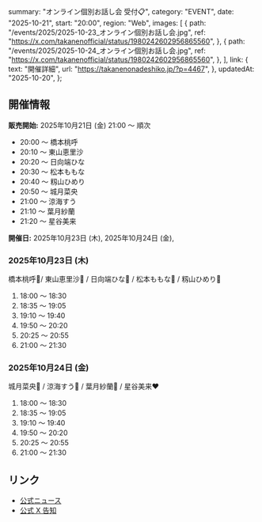   summary: "オンライン個別お話し会 受付📋",
  category: "EVENT",
  date: "2025-10-21",
  start: "20:00",
  region: "Web",
  images: [
    {
      path: "/events/2025/2025-10-23_オンライン個別お話し会.jpg",
      ref: "https://x.com/takanenofficial/status/1980242602956865560",
    },
    {
      path: "/events/2025/2025-10-24_オンライン個別お話し会.jpg",
      ref: "https://x.com/takanenofficial/status/1980242602956865560",
    },
  ],
  link: {
    text: "開催詳細",
    url: "https://takanenonadeshiko.jp/?p=4467",
  },
  updatedAt: "2025-10-20",
};

## 開催情報

**販売開始:** 2025年10月21日 (金) 21:00 〜 順次

- 20:00 〜 橋本桃呼
- 20:10 〜 東山恵里沙
- 20:20 〜 日向端ひな
- 20:30 〜 松本ももな
- 20:40 〜 籾山ひめり
- 20:50 〜 城月菜央
- 21:00 〜 涼海すう
- 21:10 〜 葉月紗蘭
- 21:20 〜 星谷美来

**開催日:** 2025年10月23日 (木), 2025年10月24日 (金),

### 2025年10月23日 (木)

橋本桃呼🩷/ 東山恵里沙🧡 / 日向端ひな💜 / 松本ももな🎀 / 籾山ひめり💙

1. 18:00 〜 18:30
1. 18:35 〜 19:05
1. 19:10 〜 19:40
1. 19:50 〜 20:20
1. 20:25 〜 20:55
1. 21:00 〜 21:30

### 2025年10月24日 (金)

城月菜央💛 / 涼海すう🩵 / 葉月紗蘭🤍 / 星谷美来❤

1. 18:00 〜 18:30
1. 18:35 〜 19:05
1. 19:10 〜 19:40
1. 19:50 〜 20:20
1. 20:25 〜 20:55
1. 21:00 〜 21:30

## リンク

- [公式ニュース](https://takanenonadeshiko.jp/?p=4467)
- [公式 X 告知](https://x.com/takanenofficial/status/1980242602956865560)
